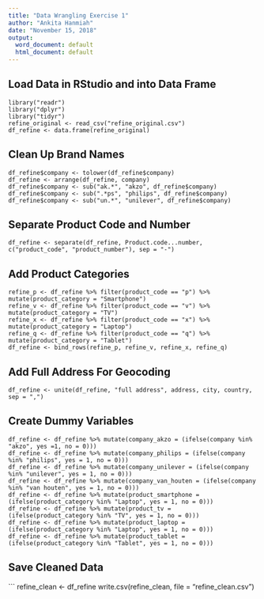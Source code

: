 ```yaml
---
title: "Data Wrangling Exercise 1"
author: "Ankita Hanmiah"
date: "November 15, 2018"
output:
  word_document: default
  html_document: default
---
```


## Load Data in RStudio and into Data Frame
```
library("readr")
library("dplyr")
library("tidyr")
refine_original <- read_csv("refine_original.csv")
df_refine <- data.frame(refine_original)
```
## Clean Up Brand Names
```
df_refine$company <- tolower(df_refine$company)
df_refine <- arrange(df_refine, company)
df_refine$company <- sub("ak.*", "akzo", df_refine$company)
df_refine$company <- sub(".*ps", "philips", df_refine$company)
df_refine$company <- sub("un.*", "unilever", df_refine$company)
```
## Separate Product Code and Number
```
df_refine <- separate(df_refine, Product.code...number, c("product_code", "product_number"), sep = "-")
```
## Add Product Categories
```
refine_p <- df_refine %>% filter(product_code == "p") %>% mutate(product_category = "Smartphone")
refine_v <- df_refine %>% filter(product_code == "v") %>% mutate(product_category = "TV")
refine_x <- df_refine %>% filter(product_code == "x") %>% mutate(product_category = "Laptop")
refine_q <- df_refine %>% filter(product_code == "q") %>% mutate(product_category = "Tablet")
df_refine <- bind_rows(refine_p, refine_v, refine_x, refine_q)
```
## Add Full Address For Geocoding
```
df_refine <- unite(df_refine, "full address", address, city, country, sep = ",")
```
## Create Dummy Variables
```
df_refine <- df_refine %>% mutate(company_akzo = (ifelse(company %in% "akzo", yes =1, no = 0)))
df_refine <- df_refine %>% mutate(company_philips = (ifelse(company %in% "philips", yes = 1, no = 0))) 
df_refine <- df_refine %>% mutate(company_unilever = (ifelse(company %in% "unilever", yes = 1, no = 0)))
df_refine <- df_refine %>% mutate(company_van_houten = (ifelse(company %in% "van houten", yes = 1, no = 0)))
df_refine <- df_refine %>% mutate(product_smartphone = (ifelse(product_category %in% "Laptop", yes = 1, no = 0)))
df_refine <- df_refine %>% mutate(product_tv = (ifelse(product_category %in% "TV", yes = 1, no = 0)))
df_refine <- df_refine %>% mutate(product_laptop = (ifelse(product_category %in% "Laptop", yes = 1, no = 0)))
df_refine <- df_refine %>% mutate(product_tablet = (ifelse(product_category %in% "Tablet", yes = 1, no = 0)))
```
## Save Cleaned Data
```
refine_clean <- df_refine
write.csv(refine_clean, file = "refine_clean.csv")
